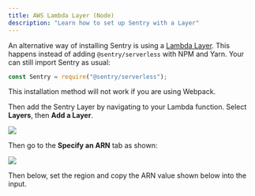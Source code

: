 ```yaml
---
title: AWS Lambda Layer (Node)
description: "Learn how to set up Sentry with a Layer"
---
```


An alternative way of installing Sentry is using a [Lambda Layer](https://docs.aws.amazon.com/lambda/latest/dg/configuration-layers.html). This happens instead of adding `@sentry/serverless` with NPM and Yarn. Your can still import Sentry as usual:

```javascript
const Sentry = require("@sentry/serverless");
```

<Note>

This installation method will not work if you are using Webpack.

</Note>

Then add the Sentry Layer by navigating to your Lambda function. Select **Layers**, then **Add a Layer**.

   ![](lambda_view.png)

Then go to the **Specify an ARN** tab as shown:

   ![](add_layer.png)
   
Then below, set the region and copy the ARN value shown below into the input.

<LambdaLayerDetail canonical="aws-layer:node" />

